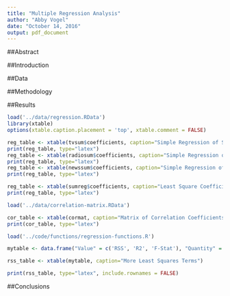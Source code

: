 ```yaml
---
title: "Multiple Regression Analysis"
author: "Abby Vogel"
date: "October 14, 2016"
output: pdf_document
---
```


##Abstract

##Introduction

##Data

##Methodology

##Results

```r
load('../data/regression.RData')
library(xtable)
options(xtable.caption.placement = 'top', xtable.comment = FALSE)
```

```r
reg_table <- xtable(tvsum$coefficients, caption="Simple Regression of Sales on TV")
print(reg_table, type="latex")
reg_table <- xtable(radiosum$coefficients, caption="Simple Regression of Sales on Radio")
print(reg_table, type="latex")
reg_table <- xtable(newssum$coefficients, caption="Simple Regression of Sales on Newspaper")
print(reg_table, type="latex")
```

```r
reg_table <- xtable(sumreg$coefficients, caption="Least Square Coefficient Estimates")
print(reg_table, type="latex")
```

```r
load('../data/correlation-matrix.RData')
```

```r
cor_table <- xtable(cormat, caption="Matrix of Correlation Coefficients")
print(cor_table, type="latex")
```

```r
load('../code/functions/regression-functions.R')
```

```r

mytable <- data.frame("Value" = c('RSS', 'R2', 'F-Stat'), "Quantity" = c(residual_sum_squares(sumreg), r_squared(sumreg), f_statistic(sumreg)))

rss_table <- xtable(mytable, caption="More Least Squares Terms")

print(rss_table, type="latex", include.rownames = FALSE)
```

##Conclusions

